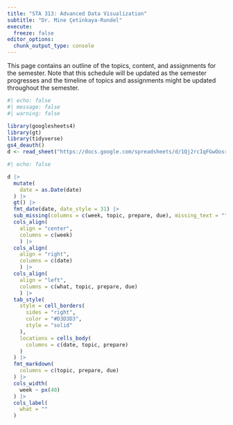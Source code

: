 ```yaml
---
title: "STA 313: Advanced Data Visualization"
subtitle: "Dr. Mine Çetinkaya-Rundel"
execute:
  freeze: false
editor_options: 
  chunk_output_type: console
---
```


This page contains an outline of the topics, content, and assignments for the semester. Note that this schedule will be updated as the semester progresses and the timeline of topics and assignments might be updated throughout the semester.

```r
#| echo: false
#| message: false
#| warning: false

library(googlesheets4)
library(gt)
library(tidyverse)
gs4_deauth()
d <- read_sheet("https://docs.google.com/spreadsheets/d/1Qj2rcIqFGwOosr9Yiyo-MaeFSZ7KOYNn8Ph1kebgDuY/edit?usp=sharing")
```

<div>

```r
#| echo: false

d |>
  mutate(
    date = as.Date(date)
  ) |>
  gt() |>
  fmt_date(date, date_style = 31) |>
  sub_missing(columns = c(week, topic, prepare, due), missing_text = "") |>
  cols_align(
    align = "center", 
    columns = c(week)
    ) |>
  cols_align(
    align = "right", 
    columns = c(date)
    ) |>
  cols_align(
    align = "left", 
    columns = c(what, topic, prepare, due)
    ) |>
  tab_style(
    style = cell_borders(
      sides = "right",
      color = "#D3D3D3",
      style = "solid"
    ),
    locations = cells_body(
      columns = c(date, topic, prepare)
    )
  ) |>
  fmt_markdown(
    columns = c(topic, prepare, due)
  ) |>
  cols_width(
    week ~ px(40)
  ) |>
  cols_label(
    what = ""
  )
```

</div>
